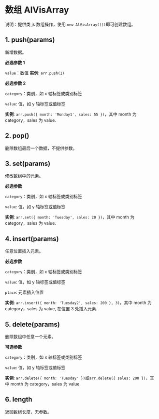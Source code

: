 # 数组 AlVisArray

说明：提供类 js 数组操作，使用 `new AlVisArray([])`即可创建数组。

## 1. push(params)

新增数据。

**必选参数 1**

`value`：数值
**实例**: `arr.push(1)`

**必选参数 2**

`category`：类别，如 x 轴标签或类别标签

`value`: 值，如 y 轴标签或值标签

**实例**: `arr.push({ month: 'Monday1', sales: 55 })`，其中 month 为 category，sales 为 value.

## 2. pop()

删除数组最后一个数据，不提供参数。

## 3. set(params)

修改数组中的元素。

**必选参数**

`category`：类别，如 x 轴标签或类别标签

`value`: 值，如 y 轴标签或值标签

**实例**: `arr.set({ month: 'Tuesday', sales: 20 })`，其中 month 为 category，sales 为 value.

## 4. insert(params)

任意位置插入元素。

**必选参数**

`category`：类别，如 x 轴标签或类别标签

`value`: 值，如 y 轴标签或值标签

`place`: 元素插入位置

**实例**: `arr.insert({ month: 'Tuesday2', sales: 200 }, 3)`，其中 month 为 category，sales 为 value, 在位置 3 处插入元素.

## 5. delete(params)

删除数组中任意一个元素。

**可选参数**

`category`：类别，如 x 轴标签或类别标签

`value`: 值，如 y 轴标签或值标签

**实例**: `arr.delete({ month: 'Tuesday' })`或`arr.delete({ sales: 200 })`，其中 month 为 category，sales 为 value.

## 6. length

返回数组长度，无参数。
